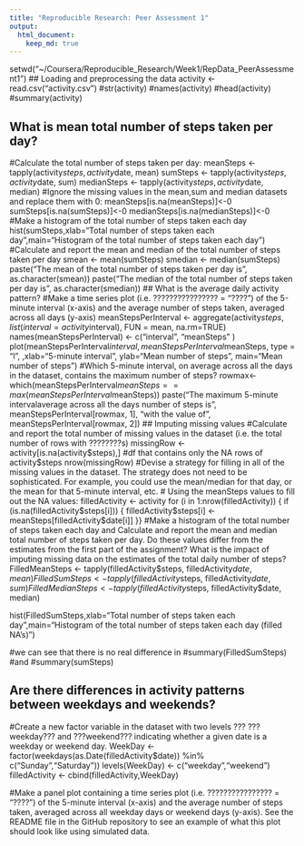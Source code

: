 ```yaml
---
title: "Reproducible Research: Peer Assessment 1"
output: 
  html_document:
    keep_md: true
---
```


setwd("~/Coursera/Reproducible_Research/Week1/RepData_PeerAssessment1")
## Loading and preprocessing the data
activity <- read.csv("activity.csv")
#str(activity)
#names(activity)
#head(activity)
#summary(activity)

## What is mean total number of steps taken per day?
#Calculate the total number of steps taken per day:
meanSteps <- tapply(activity$steps, activity$date, mean)
sumSteps <- tapply(activity$steps, activity$date, sum)
medianSteps <- tapply(activity$steps, activity$date, median)
#Ignore the missing values in the mean,sum and median datasets and replace them with 0:
meanSteps[is.na(meanSteps)]<-0
sumSteps[is.na(sumSteps)]<-0
medianSteps[is.na(medianSteps)]<-0
#Make a histogram of the total number of steps taken each day
hist(sumSteps,xlab="Total number of steps taken each day",main="Histogram of the total number of steps taken each day")
#Calculate and report the mean and median of the total number of steps taken per day
smean <- mean(sumSteps)
smedian <- median(sumSteps)
paste("The mean of the total number of steps taken per day is", as.character(smean))
paste("The median of the total number of steps taken per day is", as.character(smedian))
## What is the average daily activity pattern?
#Make a time series plot (i.e. ???????????????? = "????") of the 5-minute interval (x-axis) and the average number of steps taken, averaged across all days (y-axis)
meanStepsPerInterval <- aggregate(activity$steps, list(interval=activity$interval), FUN = mean, na.rm=TRUE)
names(meanStepsPerInterval) <- c("interval", "meanSteps" )
plot(meanStepsPerInterval$interval, meanStepsPerInterval$meanSteps, type = "l", ,xlab="5-minute interval", ylab="Mean number of steps",  main="Mean number of steps")
#Which 5-minute interval, on average across all the days in the dataset, contains the maximum number of steps?
rowmax<- which(meanStepsPerInterval$meanSteps==max(meanStepsPerInterval$meanSteps))
paste("The maximum 5-minute intervalaverage across all the days number of steps is", meanStepsPerInterval[rowmax, 1], "with the value of", meanStepsPerInterval[rowmax, 2])
## Imputing missing values
#Calculate and report the total number of missing values in the dataset (i.e. the total number of rows with ????????s)
missingRow <- activity[is.na(activity$steps),] #df that contains only the NA rows of activity$steps
nrow(missingRow)
#Devise a strategy for filling in all of the missing values in the dataset. The strategy does not need to be sophisticated. For example, you could use the mean/median for that day, or the mean for that 5-minute interval, etc.
# Using the meanSteps values to fill out the NA values:
filledActivity <- activity
for (i in 1:nrow(filledActivity)) {
  if (is.na(filledActivity$steps[i])) {
    filledActivity$steps[i] <- meanSteps[filledActivity$date[i]] }}
#Make a histogram of the total number of steps taken each day and Calculate and report the mean and median total number of steps taken per day. Do these values differ from the estimates from the first part of the assignment? What is the impact of imputing missing data on the estimates of the total daily number of steps?
FilledMeanSteps <- tapply(filledActivity$steps, filledActivity$date, mean)
FilledSumSteps <- tapply(filledActivity$steps, filledActivity$date, sum)
FilledMedianSteps <- tapply(filledActivity$steps, filledActivity$date, median)

hist(FilledSumSteps,xlab="Total number of steps taken each day",main="Histogram of the total number of steps taken each day (filled NA's)")

#we can see that there is no real difference in 
#summary(FilledSumSteps) 
#and 
#summary(sumSteps)

## Are there differences in activity patterns between weekdays and weekends?
#Create a new factor variable in the dataset with two levels ??? ???weekday??? and ???weekend??? indicating whether a given date is a weekday or weekend day.
WeekDay <- factor(weekdays(as.Date(filledActivity$date)) %in% c("Sunday","Saturday"))
levels(WeekDay) <- c("weekday","weekend")
filledActivity <- cbind(filledActivity,WeekDay)

#Make a panel plot containing a time series plot (i.e. ???????????????? = "????") of the 5-minute interval (x-axis) and the average number of steps taken, averaged across all weekday days or weekend days (y-axis). See the README file in the GitHub repository to see an example of what this plot should look like using simulated data.
